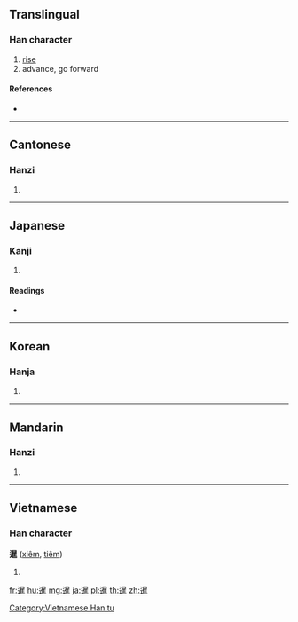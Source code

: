 ==Translingual==

===Han character===
{{Han char|rn=72|rad=日|as=12|sn=16|four=3630<sub>1</sub>|canj=卜日人土 (YAOG)}}

# [[rise]]
# advance, go forward

====References====
* {{Han ref|kx=0499.390|dkj=14150|dj=0869.100|hdz=63882.060|uh=66B9|ud=26297|bh=BEE6|bd=48870}}

----

==Cantonese==

===Hanzi===
{{yue-hanzi|jyut=|y=chim1, chim3}}

# {{defn|lang=yue|sort=日12}}

----

==Japanese==

===Kanji===
{{ja-kanji|grade=|rs=日12}}

# {{defn|lang=ja|sort=日12}}

====Readings====
* {{ja-readings|on=[[せん]] (sen)|kun=[[すすむ]] (susumu)}}

----

==Korean==

===Hanja===
{{ko-hanja|hangeul=섬|eumhun=|rv=seom|mr=sŏm|y=sem}}

# {{defn|lang=ko|sort=日12}}

----

==Mandarin==

===Hanzi===
{{cmn-hanzi|pin=[[dài]] ([[dai4]]), [[xiān]] ([[xian1]])|wg=tai<sup>4</sup>, hsien<sup>1</sup>}}

# {{defn|lang=cmn|sort=日12}}

----

==Vietnamese==

===Han character===
'''暹''' ([[xiêm]], [[tiêm]])

# {{defn|lang=vi}}

[[Category:Vietnamese Han tu]]

[[fr:暹]]
[[hu:暹]]
[[mg:暹]]
[[ja:暹]]
[[pl:暹]]
[[th:暹]]
[[zh:暹]]